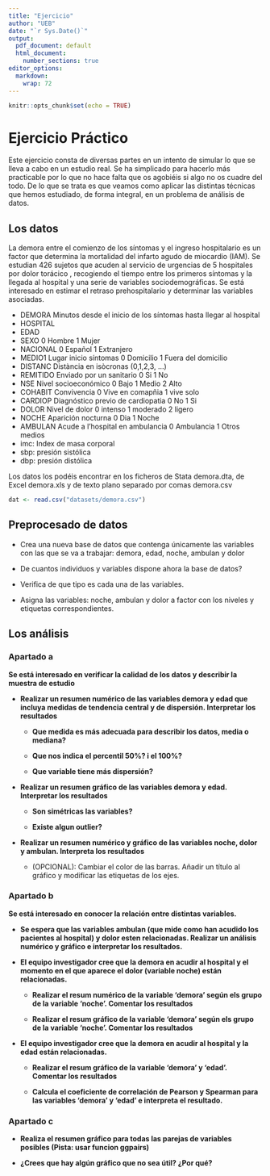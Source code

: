 ---
title: "Ejercicio"
author: "UEB"
date: "`r Sys.Date()`"
output:
  pdf_document: default
  html_document: 
    number_sections: true
editor_options:
  markdown:
    wrap: 72
---

```{r setup, include=FALSE}
knitr::opts_chunk$set(echo = TRUE)
```



# Ejercicio Práctico

Este ejercicio consta de diversas partes en un intento de simular lo que se lleva a cabo en un estudio real. Se ha simplicado para hacerlo más practicable por lo que no hace falta que os agobiéis si algo no os cuadre del todo. De lo que se trata es que veamos como aplicar las distintas técnicas que hemos estudiado, de forma integral, en un problema de análisis de datos.

## Los datos

La demora entre el comienzo de los síntomas y el ingreso hospitalario es un factor que determina la mortalidad del infarto agudo de miocardio (IAM). Se estudian 426 sujetos que acuden al servicio de urgencias de 5 hospitales por dolor torácico , recogiendo el tiempo entre los primeros síntomas y la llegada al hospital y una serie de variables sociodemográficas. Se está interesado en estimar el retraso prehospitalario y determinar las variables asociadas.


* DEMORA	Minutos desde el inicio de los síntomas hasta llegar al hospital	
* HOSPITAL	
* EDAD	
* SEXO	0	Hombre	1	Mujer	
* NACIONAL	0	Español	1	Extranjero	
* MEDIO1	Lugar	inicio	síntomas	0	Domicilio	1	Fuera	del	domicilio	
* DISTANC	Distància	en	isòcronas	(0,1,2,3,	…)	
* REMITIDO	Enviado por	un	sanitario	0	Si	1	No	
* NSE	Nivel	socioeconómico	0	Bajo	1	Medio	2	Alto	
* COHABIT	Convivencia	0	Vive	en	comapñia	1	vive	solo	
* CARDIOP	Diagnóstico	previo	de	cardiopatia	0	No	1	Si	
* DOLOR	Nivel	de	dolor	0	intenso	1	moderado	2	ligero	
* NOCHE	Aparición	nocturna	0	Dia	1	Noche	
* AMBULAN	Acude	a	l’hospital	en	ambulancia	0	Ambulancia	1	Otros medios
* imc: Index de masa corporal
* sbp: presión sistólica
* dbp: presión distólica


Los datos los podéis encontrar en los ficheros de Stata demora.dta, de Excel demora.xls y de texto plano separado por comas demora.csv

```{r , echo=FALSE}
dat <- read.csv("datasets/demora.csv")
```

## Preprocesado de datos

- Crea una nueva base de datos que contenga únicamente las variables con las que se va a trabajar: demora, edad, noche, ambulan y dolor

- De cuantos individuos y variables dispone ahora la base de datos? 

- Verifica de que tipo es cada una de las variables. 

- Asigna las variables: noche, ambulan y dolor a factor con los niveles y etiquetas correspondientes.



## Los análisis

### Apartado a

**Se está interesado en  verificar la calidad de los datos y describir la muestra de estudio**
 
- **Realizar un resumen numérico de las variables demora y edad que incluya medidas de tendencia central y de dispersión. Interpretar los resultados**

  - **Que medida es más adecuada para describir los datos, media o mediana?** 
  
  - **Que nos indica el percentil 50%? i el 100%?**
  
  - **Que variable tiene más dispersión?**
  
- **Realizar un resumen gráfico de las variables demora y edad. Interpretar los resultados** 
  
  - **Son simétricas las variables?**
  
  - **Existe algun outlier?**



- **Realizar un resumen numérico y gráfico de las variables noche, dolor y ambulan.  Interpreta los resultados**

  - (OPCIONAL): Cambiar el color de las barras. Añadir un título al gráfico y modificar las etiquetas de los ejes. 


### Apartado b

**Se está interesado en conocer la relación entre distintas variables.**

- **Se espera que las variables ambulan (que mide como han acudido los pacientes al hospital) y dolor esten relacionadas. Realizar un análisis numérico y gráfico e interpretar los resultados.**

- **El equipo investigador cree que la demora en acudir al hospital y el momento en el que aparece el dolor (variable noche) están relacionadas.**

  - **Realizar el resum numérico de la variable ‘demora’ según els grupo de la variable ‘noche’. Comentar los resultados** 
  
  - **Realizar el resum gráfico de la variable ‘demora’ según els grupo de la variable ‘noche’. Comentar los resultados** 


- **El equipo investigador cree que la demora en acudir al hospital y la edad están relacionadas.**

  - **Realizar el resum gráfico de la variable ‘demora’  y 'edad'. Comentar los resultados** 
  
  - **Calcula el coeficiente de correlación de Pearson y Spearman para las variables 'demora' y ‘edad’ e interpreta el resultado.**
  
  


### Apartado c

- **Realiza el resumen gráfico para todas las parejas de variables posibles (Pista: usar funcion ggpairs)**

- **¿Crees que hay algún gráfico que no sea útil? ¿Por qué?**



